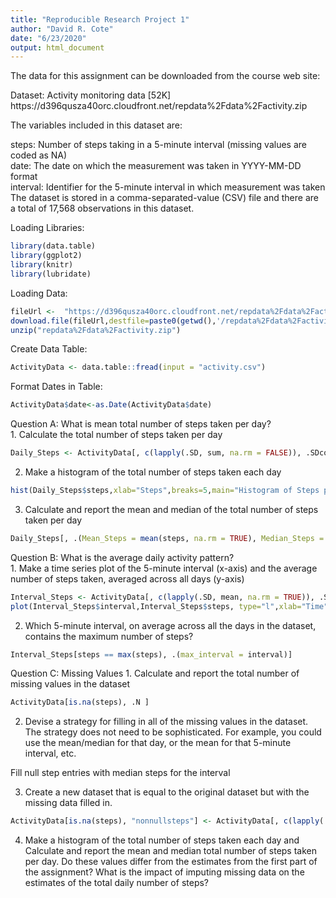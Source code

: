 ```yaml
---
title: "Reproducible Research Project 1"
author: "David R. Cote"
date: "6/23/2020"
output: html_document
---
```

The data for this assignment can be downloaded from the course web site:

Dataset: Activity monitoring data [52K]  
https://d396qusza40orc.cloudfront.net/repdata%2Fdata%2Factivity.zip

The variables included in this dataset are:

steps: Number of steps taking in a 5-minute interval (missing values are coded as \color{red}{\verb|NA|}NA)  
date: The date on which the measurement was taken in YYYY-MM-DD format  
interval: Identifier for the 5-minute interval in which measurement was taken  
The dataset is stored in a comma-separated-value (CSV) file and there are a total of 17,568 observations in this dataset.

Loading Libraries:
```r
library(data.table)
library(ggplot2)
library(knitr)
library(lubridate)
```

Loading Data:
```r
fileUrl <-  "https://d396qusza40orc.cloudfront.net/repdata%2Fdata%2Factivity.zip"
download.file(fileUrl,destfile=paste0(getwd(),'/repdata%2Fdata%2Factivity.zip'), method = "curl")
unzip("repdata%2Fdata%2Factivity.zip")
```

Create Data Table:
```r
ActivityData <- data.table::fread(input = "activity.csv")
```

Format Dates in Table:
```r
ActivityData$date<-as.Date(ActivityData$date)
```

Question A: What is mean total number of steps taken per day?  
  1. Calculate the total number of steps taken per day  
```r
Daily_Steps <- ActivityData[, c(lapply(.SD, sum, na.rm = FALSE)), .SDcols = c("steps"), by = .(date)] 
```  
2. Make a histogram of the total number of steps taken each day  
```r
hist(Daily_Steps$steps,xlab="Steps",breaks=5,main="Histogram of Steps per Day")
```  
  
3. Calculate and report the mean and median of the total number of steps taken per day  
```r
Daily_Steps[, .(Mean_Steps = mean(steps, na.rm = TRUE), Median_Steps = median(steps, na.rm = TRUE))]
```

Question B: What is the average daily activity pattern?  
  1. Make a time series plot of the 5-minute interval (x-axis) and the average number of steps taken, averaged across all days (y-axis)  
```r
Interval_Steps <- ActivityData[, c(lapply(.SD, mean, na.rm = TRUE)), .SDcols = c("steps"), by = .(interval)]
plot(Interval_Steps$interval,Interval_Steps$steps, type="l",xlab="Time",ylab="Average Steps")
```  
  
  2. Which 5-minute interval, on average across all the days in the dataset, contains the maximum number of steps?
```r
Interval_Steps[steps == max(steps), .(max_interval = interval)]
```  

Question C: Missing Values
1. Calculate and report the total number of missing values in the dataset 

```r
ActivityData[is.na(steps), .N ]
```  

2. Devise a strategy for filling in all of the missing values in the dataset. The strategy does not need to be sophisticated. For example, you could use the mean/median for that day, or the mean for that 5-minute interval, etc.

Fill null step entries with median steps for the interval

3. Create a new dataset that is equal to the original dataset but with the missing data filled in.
```r
ActivityData[is.na(steps), "nonnullsteps"] <- ActivityData[, c(lapply(.SD, median, na.rm = TRUE)), .SDcols = c("steps")]
```  

4. Make a histogram of the total number of steps taken each day and Calculate and report the mean and median total number of steps taken per day. Do these values differ from the estimates from the first part of the assignment? What is the impact of imputing missing data on the estimates of the total daily number of steps?